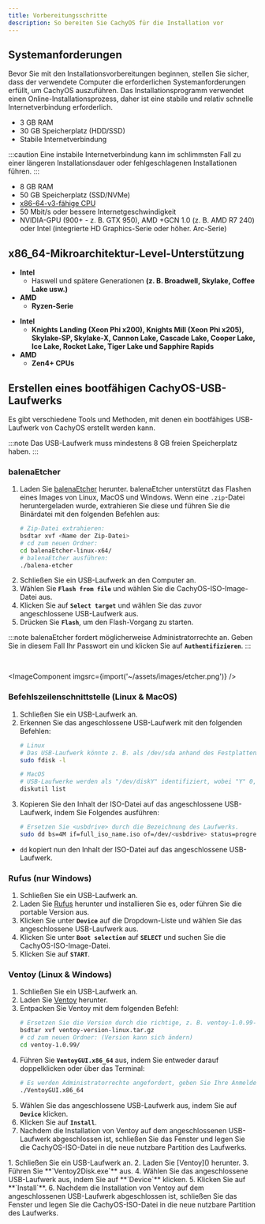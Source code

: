 ```yaml
---
title: Vorbereitungsschritte
description: So bereiten Sie CachyOS für die Installation vor
---
```



## Systemanforderungen

Bevor Sie mit den Installationsvorbereitungen beginnen, stellen Sie sicher, dass der verwendete Computer die erforderlichen Systemanforderungen erfüllt, um CachyOS auszuführen. Das Installationsprogramm
verwendet einen Online-Installationsprozess, daher ist eine stabile und relativ schnelle Internetverbindung erforderlich.

<Tabs>

<TabItem label="Mindestanforderungen">

*   3 GB RAM
*   30 GB Speicherplatz (HDD/SSD)
*   Stabile Internetverbindung

:::caution
Eine instabile Internetverbindung kann im schlimmsten Fall zu einer längeren Installationsdauer oder fehlgeschlagenen Installationen führen.
:::

</TabItem>

<TabItem label="Empfohlene Anforderungen">

*   8 GB RAM
*   50 GB Speicherplatz (SSD/NVMe)
*   [x86-64-v3-fähige CPU](/de/installation/installation_prepare#x86_64-mikroarchitektur-level-unterstützung)
*   50 Mbit/s oder bessere Internetgeschwindigkeit
*   NVIDIA-GPU (900+ - z. B. GTX 950), AMD +GCN 1.0 (z. B. AMD R7 240) oder Intel (integrierte HD Graphics-Serie oder höher. Arc-Serie)

</TabItem>

</Tabs>

## x86_64-Mikroarchitektur-Level-Unterstützung

<Tabs>

<TabItem label="x86_64-v3-kompatible CPUs">

- **Intel**
  - Haswell und spätere Generationen **(z. B. Broadwell, Skylake, Coffee Lake usw.)**
- **AMD**
  - **Ryzen-Serie**

</TabItem>

<TabItem label="x86_64-v4-kompatible CPUs">

- **Intel**
  - **Knights Landing (Xeon Phi x200), Knights Mill (Xeon Phi x205), Skylake-SP, Skylake-X, Cannon Lake, Cascade Lake, Cooper Lake, Ice Lake, Rocket Lake, Tiger Lake und Sapphire Rapids**
- **AMD**
  - **Zen4+ CPUs**

</TabItem>

</Tabs>

## Erstellen eines bootfähigen CachyOS-USB-Laufwerks

Es gibt verschiedene Tools und Methoden, mit denen ein bootfähiges USB-Laufwerk von CachyOS erstellt werden kann.

:::note
Das USB-Laufwerk muss mindestens 8 GB freien Speicherplatz haben.
:::

### balenaEtcher

<Steps>

1. Laden Sie [balenaEtcher](<https://etcher.balena.io/>) herunter. balenaEtcher unterstützt das Flashen eines Images von Linux, MacOS und Windows.
   Wenn eine `.zip`-Datei heruntergeladen wurde, extrahieren Sie diese und führen Sie die Binärdatei mit den folgenden Befehlen aus:
      ```sh
      # Zip-Datei extrahieren:
      bsdtar xvf <Name der Zip-Datei>
      # cd zum neuen Ordner:
      cd balenaEtcher-linux-x64/
      # balenaEtcher ausführen:
      ./balena-etcher
      ```
2. Schließen Sie ein USB-Laufwerk an den Computer an.
3. Wählen Sie **`Flash from file`** und wählen Sie die CachyOS-ISO-Image-Datei aus.
4. Klicken Sie auf **`Select target`** und wählen Sie das zuvor angeschlossene USB-Laufwerk aus.
5. Drücken Sie **`Flash`**, um den Flash-Vorgang zu starten.

</Steps>

:::note
balenaEtcher fordert möglicherweise Administratorrechte an. Geben Sie in diesem Fall Ihr Passwort ein und klicken Sie auf **`Authentifizieren`**.
:::

<br />

<ImageComponent imgsrc={import('~/assets/images/etcher.png')} />


### Befehlszeilenschnittstelle (Linux & MacOS)

<Steps>

1. Schließen Sie ein USB-Laufwerk an.
2. Erkennen Sie das angeschlossene USB-Laufwerk mit den folgenden Befehlen:
   ```sh
   # Linux
   # Das USB-Laufwerk könnte z. B. als /dev/sda anhand des Festplattenmodells und der Größe identifiziert werden.
   sudo fdisk -l

   # MacOS
   # USB-Laufwerke werden als "/dev/diskY" identifiziert, wobei "Y" 0, 1 usw. sein kann.
   diskutil list
   ```
3. Kopieren Sie den Inhalt der ISO-Datei auf das angeschlossene USB-Laufwerk, indem Sie Folgendes ausführen:
   ```sh
   # Ersetzen Sie <usbdrive> durch die Bezeichnung des Laufwerks.
   sudo dd bs=4M if=full_iso_name.iso of=/dev/<usbdrive> status=progress oflag=sync
   ```
</Steps>

- `dd` kopiert nun den Inhalt der ISO-Datei auf das angeschlossene USB-Laufwerk.

### Rufus (nur Windows)

<Steps>

1. Schließen Sie ein USB-Laufwerk an.
2. Laden Sie [Rufus](<https://rufus.ie/>) herunter und installieren Sie es, oder führen Sie die portable Version aus.
3. Klicken Sie unter **`Device`** auf die Dropdown-Liste und wählen Sie das angeschlossene USB-Laufwerk aus.
4. Klicken Sie unter **`Boot selection`** auf **`SELECT`** und suchen Sie die CachyOS-ISO-Image-Datei.
5. Klicken Sie auf **`START`**.

</Steps>

### Ventoy (Linux & Windows)

<Tabs>

<TabItem label="Linux">

<Steps>

1. Schließen Sie ein USB-Laufwerk an.
2. Laden Sie [Ventoy](<https://www.ventoy.net/en/download.html>) herunter.
3. Entpacken Sie Ventoy mit dem folgenden Befehl:
   ```sh
   # Ersetzen Sie die Version durch die richtige, z. B. ventoy-1.0.99-linux.tar.gz
   bsdtar xvf ventoy-version-linux.tar.gz
   # cd zum neuen Ordner: (Version kann sich ändern)
   cd ventoy-1.0.99/
   ```
4. Führen Sie **`VentoyGUI.x86_64`** aus, indem Sie entweder darauf doppelklicken oder über das Terminal:
   ```sh
   # Es werden Administratorrechte angefordert, geben Sie Ihre Anmeldeinformationen ein
   ./VentoyGUI.x86_64
   ```
5. Wählen Sie das angeschlossene USB-Laufwerk aus, indem Sie auf **`Device`** klicken.
6. Klicken Sie auf **`Install`**.
7. Nachdem die Installation von Ventoy auf dem angeschlossenen USB-Laufwerk abgeschlossen ist, schließen Sie das Fenster und legen Sie die CachyOS-ISO-Datei in die neue nutzbare Partition des Laufwerks.

</Steps>

</TabItem>

<TabItem label="Windows">

<Steps>
1. Schließen Sie ein USB-Laufwerk an.
2. Laden Sie [Ventoy](<https://www.ventoy.net/en/download.html>) herunter.
3. Führen Sie **`Ventoy2Disk.exe`** aus.
4. Wählen Sie das angeschlossene USB-Laufwerk aus, indem Sie auf **`Device`** klicken.
5. Klicken Sie auf **`Install`**.
6. Nachdem die Installation von Ventoy auf dem angeschlossenen USB-Laufwerk abgeschlossen ist, schließen Sie das Fenster und legen Sie die CachyOS-ISO-Datei in die neue nutzbare Partition des Laufwerks.
</Steps>

</TabItem>

</Tabs>
